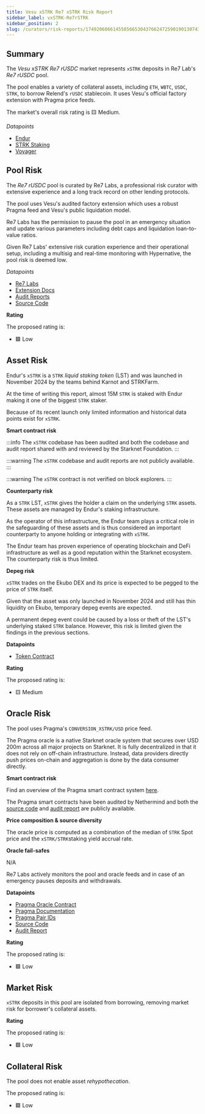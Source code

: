 ```yaml
---
title: Vesu xSTRK Re7 xSTRK Risk Report
sidebar_label: vxSTRK-Re7rSTRK
sidebar_position: 2
slug: /curators/risk-reports/1749206066145585665304376624725901901307432885480056836110792804696449290137/xstrk
---
```




## Summary

The *Vesu xSTRK Re7 rUSDC* market represents `xSTRK` deposits in Re7 Lab's *Re7 rUSDC* pool.

The pool enables a variety of collateral assets, including `ETH`, `WBTC`, `USDC`, `STRK`, to borrow Relend's `rUSDC` stablecoin. 
It uses Vesu's official factory extension with Pragma price feeds.

The market's overall risk rating is 🟨 Medium.

*Datapoints*

- [Endur](https://app.endur.fi/)
- [STRK Staking](https://dashboard.endur.fi/)
- [Voyager](https://voyager.online/contract/0x028d709c875c0ceac3dce7065bec5328186dc89fe254527084d1689910954b0a)


## Pool Risk

The *Re7 rUSDC* pool is curated by Re7 Labs, a professional risk curator with extensive experience and a long track record on other lending protocols.

The pool uses Vesu's audited factory extension which uses a robust Pragma feed and Vesu's public liquidation model.

Re7 Labs has the permission to pause the pool in an emergency situation and update various parameters including debt caps and liquidation loan-to-value ratios. 

Given Re7 Labs' extensive risk curation experience and their operational setup, including a multisig and real-time monitoring with Hypernative, the pool risk is deemed low.

*Datapoints*

- [Re7 Labs](https://re7.capital)
- [Extension Docs](https://docs.vesu.xyz/)
- [Audit Reports](https://github.com/vesuxyz/security)
- [Source Code](https://github.com/vesuxyz/vesu-v1/blob/main/src/extension/default_extension_po.cairo)

**Rating**

The proposed rating is:

- 🟩 Low


## Asset Risk

Endur's `xSTRK` is a `STRK` *liquid staking token* (LST) and was launched in November 2024 by the teams behind Karnot and STRKFarm.

At the time of writing this report, almost 15M `STRK` is staked with Endur making it one of the biggest `STRK` staker.

Because of its recent launch only limited information and historical data points exist for `xSTRK`.


**Smart contract risk**

:::info
The `xSTRK` codebase has been audited and both the codebase and audit report shared with and reviewed by the Starknet Foundation.
:::

:::warning
The `xSTRK` codebase and audit reports are not publicly available.
:::

:::warning
The `xSTRK` contract is not verified on block explorers.
:::

**Counterparty risk**

As a `STRK` LST, `xSTRK` gives the holder a claim on the underlying `STRK` assets. These assets are managed by Endur's staking infrastructure.

As the operator of this infrastructure, the Endur team plays a critical role in the safeguarding of these assets and is thus considered an important counterparty to anyone holding or integrating with `xSTRK`.

The Endur team has proven experience of operating blockchain and DeFi infrastructure as well as a good reputation within the Starknet ecosystem. The counterparty risk is thus limited.

**Depeg risk**

`xSTRK` trades on the Ekubo DEX and its price is expected to be pegged to the price of `STRK` itself.

Given that the asset was only launched in November 2024 and still has thin liquidity on Ekubo, temporary depeg events are expected.

A permanent depeg event could be caused by a loss or theft of the LST's underlying staked `STRK` balance. However, this risk is limited given the findings in the previous sections.

**Datapoints**

- [Token Contract](https://voyager.online/contract/0x028d709c875c0ceac3dce7065bec5328186dc89fe254527084d1689910954b0a)

**Rating**

The proposed rating is:

- 🟨 Medium


## Oracle Risk

The pool uses Pragma's `CONVERSION_XSTRK/USD` price feed.

The Pragma oracle is a native Starknet oracle system that secures over USD 200m across all major projects on Starknet.
It is fully decentralized in that it does not rely on off-chain infrastructure. Instead, data providers directly push prices on-chain and aggregation is done by the data consumer directly.

**Smart contract risk**

Find an overview of the Pragma smart contract system [here](https://github.com/Astraly-Labs/pragma-oracle?tab=readme-ov-file#overview).

The Pragma smart contracts have been audited by Nethermind and both the [source code](https://github.com/Astraly-Labs/pragma-oracle) and [audit report](https://github.com/astraly-labs/pragma-oracle/tree/main/audits) are publicly available.

**Price composition & source diversity**

The oracle price is computed as a combination of the median of `STRK` Spot price and the `xSTRK/STRK`staking yield accrual rate.

**Oracle fail-safes**

N/A

Re7 Labs actively monitors the pool and oracle feeds and in case of an emergency pauses deposits and withdrawals.

**Datapoints**

- [Pragma Oracle Contract](https://voyager.online/contract/0x02a85bd616f912537c50a49a4076db02c00b29b2cdc8a197ce92ed1837fa875b)
- [Pragma Documentation](https://docs.pragma.build/Resources/Cairo%201/data-feeds/consuming-data)
- [Pragma Pair IDs](https://docs.pragma.build/Resources/Cairo%201/data-feeds/supported-assets)
- [Source Code](https://github.com/Astraly-Labs/pragma-oracle)
- [Audit Report](https://github.com/astraly-labs/pragma-oracle/tree/main/audits)

**Rating**

The proposed rating is:

- 🟩 Low


## Market Risk

`xSTRK` deposits in this pool are isolated from borrowing, removing market risk for borrower's collateral assets.

**Rating**

The proposed rating is:

- 🟩 Low


## Collateral Risk

The pool does not enable asset *rehypothecation*.

The proposed rating is:

- 🟩 Low
